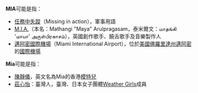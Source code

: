 '''MIA'''可能是指：

*[[任務中失蹤|任務中失蹤]]（Missing in action），軍事用語
*[[M.I.A.|M.I.A.]]（本名：Mathangi "Maya" Arulpragasam，泰米爾文：மாதங்கி 'மாயா' அருள்பிரகாசம்），英國創作歌手、饒舌歌手及音樂製作人
*[[邁亞密國際機場|邁阿密國際機場]]（Miami International Airport），位於[[美國|美國]][[佛羅里達州|佛羅里達州]][[邁阿密|邁阿密]]的[[國際機場|國際機場]]

'''Mia'''可能是指：

*[[陳靜儀_(模特兒)|陳靜儀]]，英文名為Mia的香港[[模特兒|模特兒]]
*[[莊心怡|莊心怡]]：臺灣人，臺灣、日本女子團體[[Weather_Girls|Weather Girls]]成員

{{disambig|cat=三字拉丁字母縮寫消歧義}}